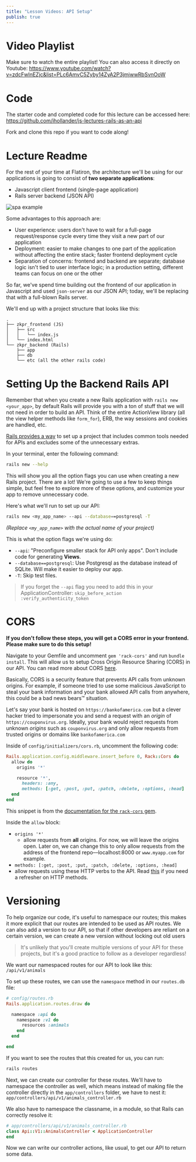 ```yaml
---
title: "Lesson Videos: API Setup"
publish: true
---
```


# Video Playlist

<YoutubeEmbed link="https://www.youtube.com/embed/videoseries?list=PLc6AmvC5Zyby14ZyA2P3jmjwwRbSvnOoW " />

Make sure to watch the entire playlist! You can also access it directly on Youtube: https://www.youtube.com/watch?v=zdcFwInEZjc&list=PLc6AmvC5Zyby14ZyA2P3jmjwwRbSvnOoW

# Code

The starter code and completed code for this lecture can be accessed here: https://github.com/ihollander/js-lectures-rails-as-an-api

Fork and clone this repo if you want to code along!

# Lecture Readme

For the rest of your time at Flatiron, the architecture we'll be using for our applications is going to consist of **two separate applications**:

- Javascript client frontend (single-page application)
- Rails server backend (JSON API)

![spa example](https://eww-wp.s3.ap-south-1.amazonaws.com/wp-content/uploads/2020/02/14064824/single-page-applications.jpg)

Some advantages to this approach are:

- User experience: users don't have to wait for a full-page request/response cycle every time they visit a new part of our application
- Deployment: easier to make changes to one part of the application without affecting the entire stack; faster frontend deployment cycle
- Separation of concerns: frontend and backend are separate; database logic isn't tied to user interface logic; in a production setting, different teams can focus on one or the other

So far, we've spend time building out the frontend of our application in Javascript and used `json-server` as our JSON API; today, we'll be replacing that with a full-blown Rails server.

We'll end up with a project structure that looks like this:

```
.
├── zkpr_frontend (JS)
│   ├── src
│   │   └── index.js
│   └── index.html
└── zkpr_backend (Rails)
    ├── app
    ├── db
    └── etc (all the other rails code)
```

# Setting Up the Backend Rails API

Remember that when you create a new Rails application with `rails new <your_app>`, by default Rails will provide you with a ton of stuff that we will not need in order to build an API. Think of the entire ActionView library (all the view helper methods like `form_for`), ERB, the way sessions and cookies are handled, etc.

[Rails provides a way](http://edgeguides.rubyonrails.org/api_app.html) to set up a project that includes common tools needed for APIs and excludes some of the unnecessary extras.

In your terminal, enter the following command:

```bash
rails new --help
```

This will show you all the option flags you can use when creating a new Rails project. There are a lot! We're going to use a few to keep things simple, but feel free to explore more of these options, and customize your app to remove unnecessary code.

Here's what we'll run to set up our API:

```bash
rails new <my_app_name> --api --database==postgresql -T
```

_(Replace `<my_app_name>` with the actual name of your project)_

This is what the option flags we're using do:

- `--api`: "Preconfigure smaller stack for API only apps". Don't include code for generating **Views**.
- `--database==postgresql`: Use Postgresql as the database instead of SQLite. Will make it easier to deploy our app.
- `-T`: Skip test files.

> If you forget the `--api` flag you need to add this in your ApplicationController: `skip_before_action :verify_authenticity_token`

# CORS

**If you don't follow these steps, you will get a CORS error in your frontend. Please make sure to do this setup!**

Navigate to your Gemfile and uncomment `gem 'rack-cors'` and run `bundle install`. This will allow us to setup Cross Origin Resource Sharing (CORS) in our API. You can read more about CORS [here](https://en.wikipedia.org/wiki/Cross-origin_resource_sharing).

Basically, CORS is a security feature that prevents API calls from unknown origins. For example, if someone tried to use some malicious JavaScript to steal your bank information and your bank allowed API calls from anywhere, this could be a bad news bears™️ situation.

Let's say your bank is hosted on `https://bankofamerica.com` but a clever hacker tried to impersonate you and send a request with an *origin* of `https://couponvirus.org`. Ideally, your bank would reject requests from unknown *origins* such as `couponvirus.org` and only allow requests from trusted origins or domains like `bankofamerica.com`

Inside of `config/initializers/cors.rb`, uncomment the following code:

```ruby
Rails.application.config.middleware.insert_before 0, Rack::Cors do
  allow do
    origins '*'

    resource '*',
      headers: :any,
      methods: [:get, :post, :put, :patch, :delete, :options, :head]
  end
end
```

This snippet is from the [documentation for the `rack-cors` gem](https://github.com/cyu/rack-cors).

Inside the `allow` block:

- `origins '*'`
  - allow requests from **all** origins. For now, we will leave the origins open. Later on, we can change this to only allow requests from the address of the frontend repo––localhost:8000 or `www.myapp.com` for example.
- `methods: [:get, :post, :put, :patch, :delete, :options, :head]`
 - allow requests using these HTTP verbs to the API. Read [this](https://www.w3schools.com/tags/ref_httpmethods.asp) if you need a refresher on HTTP methods.

# Versioning

To help organize our code, it's useful to namespace our routes; this makes it more explicit that our routes are intended to be used as API routes. We can also add a version to our API, so that if other developers are reliant on a certain version, we can create a new version without locking out old users

> It's unlikely that you'll create multiple versions of your API for these projects, but it's a good practice to follow as a developer regardless!

We want our namespaced routes for our API to look like this: `/api/v1/animals`

To set up these routes, we can use the `namespace` method in our `routes.db` file:

```rb
# config/routes.rb
Rails.application.routes.draw do

  namespace :api do
    namespace :v1 do
      resources :animals
    end
  end

end
```

If you want to see the routes that this created for us, you can run:

```bash
rails routes
```

Next, we can create our controller for these routes. We'll have to namespace the controller as well, which means instead of making file the controller directly in the `app/controllers` folder, we have to nest it: `app/controllers/api/v1/animals_controller.rb`

We also have to namespace the classname, in a module, so that Rails can correctly resolve it:

```rb
# app/controllers/api/v1/animals_controller.rb
class Api::V1::AnimalsController < ApplicationController
end
```

Now we can write our controller actions, like usual, to get our API to return some data.

